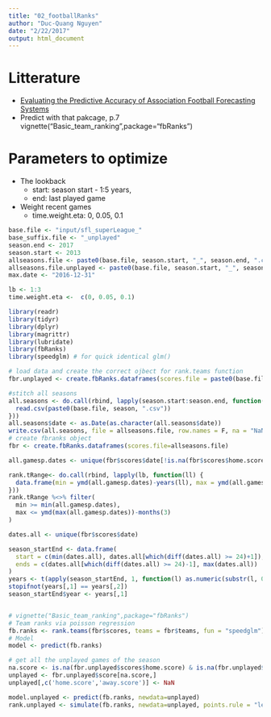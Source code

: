```yaml
---
title: "02_footballRanks"
author: "Duc-Quang Nguyen"
date: "2/22/2017"
output: html_document
---
```


# Litterature

* [Evaluating the Predictive Accuracy of Association Football Forecasting Systems](http://constantinou.info/downloads/papers/evalPredAF2010.pdf)
* Predict with that pakcage, p.7 vignette("Basic_team_ranking",package="fbRanks")

# Parameters to optimize
* The lookback
  * start: season start - 1:5 years,
  * end: last played game
* Weight recent games
  * time.weight.eta: 0, 0.05, 0.1

```r
base.file <- "input/sfl_superLeague_"
base_suffix.file <- "_unplayed"
season.end <- 2017
season.start <- 2013
allseasons.file <- paste0(base.file, season.start, "_", season.end, ".csv")
allseasons.file.unplayed <- paste0(base.file, season.start, "_", season.end, "_full", ".csv")
max.date <- "2016-12-31"

lb <- 1:3
time.weight.eta <-  c(0, 0.05, 0.1)

library(readr)
library(tidyr)
library(dplyr)
library(magrittr)
library(lubridate)
library(fbRanks)
library(speedglm) # for quick identical glm()

```

```r
# load data and create the correct ojbect for rank.teams function
fbr.unplayed <- create.fbRanks.dataframes(scores.file = paste0(base.file, season.end, base_suffix.file, ".csv"))

#stitch all seasons
all.seasons <- do.call(rbind, lapply(season.start:season.end, function(season) {
  read.csv(paste0(base.file, season, ".csv"))  
}))
all.seasons$date <- as.Date(as.character(all.seasons$date))
write.csv(all.seasons, file = allseasons.file, row.names = F, na = "NaN")
# create fbranks object
fbr <- create.fbRanks.dataframes(scores.file=allseasons.file)
```
```r
all.gamesp.dates <- unique(fbr$scores$date[!is.na(fbr$scores$home.score)])

rank.tRange<- do.call(rbind, lapply(lb, function(ll) {
  data.frame(min = ymd(all.gamesp.dates)-years(ll), max = ymd(all.gamesp.dates) - days(1))  
}))
rank.tRange %<>% filter(
  min >= min(all.gamesp.dates), 
  max <= ymd(max(all.gamesp.dates))-months(3)
)


```


```r
dates.all <- unique(fbr$scores$date)

season_startEnd <- data.frame(
  start = c(min(dates.all), dates.all[which(diff(dates.all) >= 24)+1]),
  ends = c(dates.all[which(diff(dates.all) >= 24)-1], max(dates.all))
)
years <- t(apply(season_startEnd, 1, function(l) as.numeric(substr(l, 0, 4))))
stopifnot(years[,1] == years[,2])
season_startEnd$year <- years[,1]



```

```r
# vignette("Basic_team_ranking",package="fbRanks")
# Team ranks via poisson regression 
fb.ranks <- rank.teams(fbr$scores, teams = fbr$teams, fun = "speedglm")
# Model
model <- predict(fb.ranks)
```




```r
# get all the unplayed games of the season
na.score <- is.na(fbr.unplayed$scores$home.score) & is.na(fbr.unplayed$scores$away.score)
unplayed <- fbr.unplayed$score[na.score,]
unplayed[,c('home.score','away.score')] <- NaN

model.unplayed <- predict(fb.ranks, newdata=unplayed)
rank.unplayed <- simulate(fb.ranks, newdata=unplayed, points.rule = "league3pt")
```